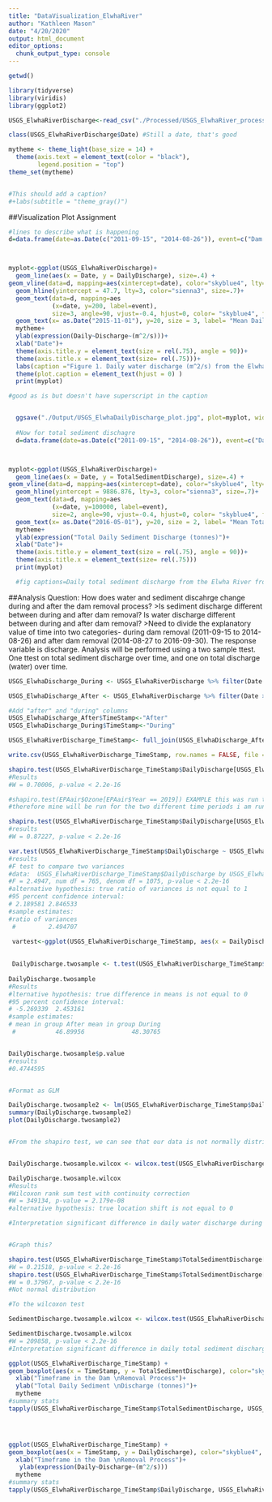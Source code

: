 ```yaml
---
title: "DataVisualization_ElwhaRiver"
author: "Kathleen Mason"
date: "4/20/2020"
output: html_document
editor_options: 
  chunk_output_type: console
---
```


```r
getwd()

library(tidyverse)
library(viridis)
library(ggplot2)

USGS_ElwhaRiverDischarge<-read_csv("./Processed/USGS_ElwhaRiver_processed.csv")

class(USGS_ElwhaRiverDischarge$Date) #Still a date, that's good


```

```r

mytheme <- theme_light(base_size = 14) +
  theme(axis.text = element_text(color = "black"), 
        legend.position = "top")
theme_set(mytheme)


#This should add a caption?
#+labs(subtitle = "theme_gray()")
```


##Visualization Plot Assignment
```r

#lines to describe what is happening
d=data.frame(date=as.Date(c("2011-09-15", "2014-08-26")), event=c("Dam Removal Project Begins", "Dam Removal Project Complete"))



myplot<-ggplot(USGS_ElwhaRiverDischarge)+
  geom_line(aes(x = Date, y = DailyDischarge), size=.4) +
geom_vline(data=d, mapping=aes(xintercept=date), color="skyblue4", lty=5, size=.5)+
  geom_hline(yintercept = 47.7, lty=3, color="sienna3", size=.7)+
  geom_text(data=d, mapping=aes
            (x=date, y=200, label=event), 
            size=3, angle=90, vjust=-0.4, hjust=0, color= "skyblue4", fontface="bold")+
  geom_text(x= as.Date("2015-11-01"), y=20, size = 3, label= "Mean Daily Discharge", color= "sienna3", vjust=-0.4, hjust=0, fontface="bold")+
  mytheme+
  ylab(expression(Daily~Discharge~(m^2/s)))+
  xlab("Date")+
  theme(axis.title.y = element_text(size = rel(.75), angle = 90))+
  theme(axis.title.x = element_text(size= rel(.75)))+
  labs(caption ="Figure 1. Daily water discharge (m^2/s) from the Elwha River from September 15, 2011 to September 30, 2016 measured at the \nU.S. Geological Survey gaging station 12046260 at the diversion near Port Angeles, Washington. A project to remove \nthe Elwha and Glines Canyon Dam began on September 15, 2011, and was completed on August 26, 2014. Mean Daily \ndischarge across the whole time range was 47.7.")+
  theme(plot.caption = element_text(hjust = 0) )
  print(myplot)

#good as is but doesn't have superscript in the caption


  ggsave("./Output/USGS_ElwhaDailyDischarge_plot.jpg", plot=myplot, width =10, height=6, units="in", dpi=300)
  
  #Now for total sediment dischagre
  d=data.frame(date=as.Date(c("2011-09-15", "2014-08-26")), event=c("Dam Removal Project Begins", "Dam Removal Project Complete"))



myplot<-ggplot(USGS_ElwhaRiverDischarge)+
  geom_line(aes(x = Date, y = TotalSedimentDischarge), size=.4) +
geom_vline(data=d, mapping=aes(xintercept=date), color="skyblue4", lty=5, size=.5)+
  geom_hline(yintercept = 9886.876, lty=3, color="sienna3", size=.7)+
  geom_text(data=d, mapping=aes
            (x=date, y=100000, label=event), 
            size=2, angle=90, vjust=-0.4, hjust=0, color= "skyblue4", fontface="bold")+
  geom_text(x= as.Date("2016-05-01"), y=20, size = 2, label= "Mean Total \nSediment \nDischarge", color= "sienna3", vjust=-0.4, hjust=0, fontface="bold")+
  mytheme+
  ylab(expression("Total Daily Sediment Discharge (tonnes)")+
  xlab("Date")+
  theme(axis.title.y = element_text(size = rel(.75), angle = 90))+
  theme(axis.title.x = element_text(size= rel(.75)))
  print(myplot)

  #fig captions=Daily total sediment discharge from the Elwha River from September 15, 2011 to September 30, 2016 measured at the U.S. Geological Survey gaging station 12046260 at the diversion near Port Angeles, Washington. A project to remove the Elwha and Glines Canyon Dam began on September 15, 2011, and was completed on August 26, 2014.Mean Daily sediment discharge across the whole time range was 9886.876 tonnes.
```


##Analysis
Question: How does water and sediment discahrge change during and after the dam removal process? >Is sediment discharge different between during and after dam removal? Is water discharge different between during and after dam removal?
>Need to divide the explanatory value of time into two categories- during dam removal (2011-09-15 to 2014-08-26) and after dam removal (2014-08-27 to 2016-09-30). The response variable is discharge. Analysis will be performed using a two sample ttest. One ttest on total sediment discharge over time, and one on total discharge (water) over time. 

```r
USGS_ElwhaDischarge_During <- USGS_ElwhaRiverDischarge %>% filter(Date < as.Date("2014-08-26"))

USGS_ElwhaDischarge_After <- USGS_ElwhaRiverDischarge %>% filter(Date > as.Date("2014-08-26"))

#Add "after" and "during" columns
USGS_ElwhaDischarge_After$TimeStamp<-"After"
USGS_ElwhaDischarge_During$TimeStamp<-"During"

USGS_ElwhaRiverDischarge_TimeStamp<- full_join(USGS_ElwhaDischarge_After, USGS_ElwhaDischarge_During)

write.csv(USGS_ElwhaRiverDischarge_TimeStamp, row.names = FALSE, file =("./Processed/USGS_ELwhaRiverDischarge_TimeStamped_processed.csv"))
```

```r
shapiro.test(USGS_ElwhaRiverDischarge_TimeStamp$DailyDischarge[USGS_ElwhaRiverDischarge_TimeStamp$TimeStamp == "After"])
#Results
#W = 0.70006, p-value < 2.2e-16

#shapiro.test(EPAair$Ozone[EPAair$Year == 2019]) EXAMPLE this was run twice, one for each year comparing (2018, 2019)
#therefore mine will be run for the two different time periods i am running my test, before and after indicated by the time stamp column

shapiro.test(USGS_ElwhaRiverDischarge_TimeStamp$DailyDischarge[USGS_ElwhaRiverDischarge_TimeStamp$TimeStamp == "During"])
#results
#W = 0.87227, p-value < 2.2e-16

var.test(USGS_ElwhaRiverDischarge_TimeStamp$DailyDischarge ~ USGS_ElwhaRiverDischarge_TimeStamp$TimeStamp)
#results
#F test to compare two variances
#data:  USGS_ElwhaRiverDischarge_TimeStamp$DailyDischarge by USGS_ElwhaRiverDischarge_TimeStamp$TimeStamp
#F = 2.4947, num df = 765, denom df = 1075, p-value < 2.2e-16
#alternative hypothesis: true ratio of variances is not equal to 1
#95 percent confidence interval:
# 2.189581 2.846533
#sample estimates:
#ratio of variances 
 #         2.494707 

 vartest<-ggplot(USGS_ElwhaRiverDischarge_TimeStamp, aes(x = DailyDischarge, color = TimeStamp)) + geom_freqpoly()
 
 
 DailyDischarge.twosample <- t.test(USGS_ElwhaRiverDischarge_TimeStamp$DailyDischarge ~ USGS_ElwhaRiverDischarge_TimeStamp$TimeStamp) 
 
DailyDischarge.twosample
#Results
#lternative hypothesis: true difference in means is not equal to 0
#95 percent confidence interval:
# -5.269339  2.453161
#sample estimates:
# mean in group After mean in group During 
 #           46.89956             48.30765 


DailyDischarge.twosample$p.value
#results
#0.4744595


#Format as GLM

DailyDischarge.twosample2 <- lm(USGS_ElwhaRiverDischarge_TimeStamp$DailyDischarge ~ USGS_ElwhaRiverDischarge_TimeStamp$TimeStamp) 
summary(DailyDischarge.twosample2)
plot(DailyDischarge.twosample2)


#From the shapiro test, we can see that our data is not normally distributed, so in order to do away with a normal distribution assumption, we need to perform wilcoxon test



```

```r
DailyDischarge.twosample.wilcox <- wilcox.test(USGS_ElwhaRiverDischarge_TimeStamp$DailyDischarge ~ USGS_ElwhaRiverDischarge_TimeStamp$TimeStamp) 

DailyDischarge.twosample.wilcox
#Results
#Wilcoxon rank sum test with continuity correction
#W = 349134, p-value = 2.179e-08
#alternative hypothesis: true location shift is not equal to 0

#Interpretation significant difference in daily water discharge during and after the dam removal process(p value<0.0001, Wilcoxon test)


#Graph this?


```

```r

shapiro.test(USGS_ElwhaRiverDischarge_TimeStamp$TotalSedimentDischarge[USGS_ElwhaRiverDischarge_TimeStamp$TimeStamp == "After"])
#W = 0.21518, p-value < 2.2e-16
shapiro.test(USGS_ElwhaRiverDischarge_TimeStamp$TotalSedimentDischarge[USGS_ElwhaRiverDischarge_TimeStamp$TimeStamp == "During"])
#W = 0.37967, p-value < 2.2e-16
#Not normal distribution

#To the wilcoxon test
```

```r
SedimentDischarge.twosample.wilcox <- wilcox.test(USGS_ElwhaRiverDischarge_TimeStamp$TotalSedimentDischarge ~ USGS_ElwhaRiverDischarge_TimeStamp$TimeStamp) 

SedimentDischarge.twosample.wilcox
#W = 209858, p-value < 2.2e-16
#Interpretation significant difference in daily total sediment discharge during and after the dam removal process(p value<0.0001, Wilcoxon test)
```

```r
ggplot(USGS_ElwhaRiverDischarge_TimeStamp) +
geom_boxplot(aes(x = TimeStamp, y = TotalSedimentDischarge), color="skyblue4", alpha=0.75)+
  xlab("Timeframe in the Dam \nRemoval Process")+
  ylab("Total Daily Sediment \nDischarge (tonnes)")+
  mytheme
#summary stats
tapply(USGS_ElwhaRiverDischarge_TimeStamp$TotalSedimentDischarge, USGS_ElwhaRiverDischarge_TimeStamp$TimeStamp, summary)




ggplot(USGS_ElwhaRiverDischarge_TimeStamp) +
geom_boxplot(aes(x = TimeStamp, y = DailyDischarge), color="skyblue4", alpha=0.75)+
  xlab("Timeframe in the Dam \nRemoval Process")+
   ylab(expression(Daily~Discharge~(m^2/s)))
  mytheme
#summary stats
tapply(USGS_ElwhaRiverDischarge_TimeStamp$DailyDischarge, USGS_ElwhaRiverDischarge_TimeStamp$TimeStamp, summary)
```


